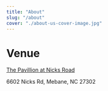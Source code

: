 ```yaml
---
title: "About"
slug: "/about"
cover: "./about-us-cover-image.jpg"
---
```


# Venue

[The Pavillion at Nicks Road](https://www.pavilionatnicksroad.com/)

6602 Nicks Rd, Mebane, NC 27302




